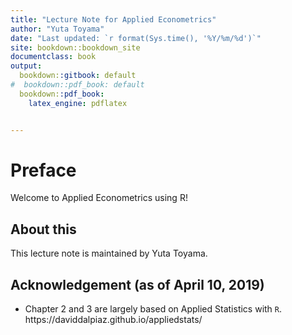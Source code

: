 ```yaml
---
title: "Lecture Note for Applied Econometrics"
author: "Yuta Toyama"
date: "Last updated: `r format(Sys.time(), '%Y/%m/%d')`"
site: bookdown::bookdown_site
documentclass: book
output:
  bookdown::gitbook: default
#  bookdown::pdf_book: default
  bookdown::pdf_book:
    latex_engine: pdflatex


---
```


# Preface

Welcome to Applied Econometrics using R!

<!-- If you need PDF output, uncomment bookdown::pdf_book above in YAML. You will need a LaTeX installation, e.g., https://yihui.name/tinytex/ -->

## About this 

This lecture note is maintained by Yuta Toyama.

## Acknowledgement (as of April 10, 2019)

- Chapter 2 and 3 are largely based on Applied Statistics with `R`. https://daviddalpiaz.github.io/appliedstats/
